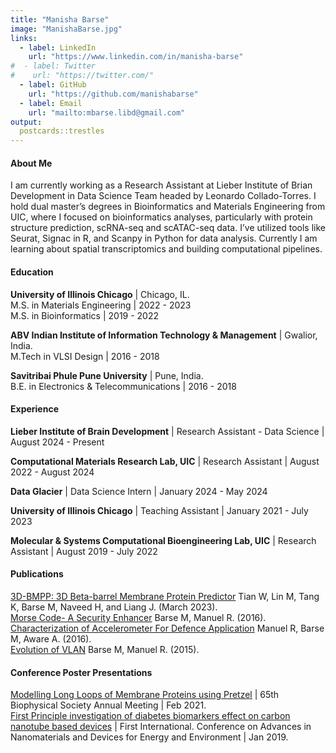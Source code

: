```yaml
---
title: "Manisha Barse"
image: "ManishaBarse.jpg"
links:
  - label: LinkedIn
    url: "https://www.linkedin.com/in/manisha-barse"
#  - label: Twitter
#    url: "https://twitter.com/"
  - label: GitHub
    url: "https://github.com/manishabarse"
  - label: Email
    url: "mailto:mbarse.libd@gmail.com"
output:
  postcards::trestles
---
```

 
#### About Me

I am currently working as a Research Assistant at Lieber Institute of Brian Development in Data Science Team headed by Leonardo Collado-Torres. I hold dual master's degrees in Bioinformatics and  Materials Engineering from UIC, where I focused on bioinformatics analyses, particularly with protein structure prediction, scRNA-seq and scATAC-seq data. I've utilized tools like Seurat, Signac in R, and Scanpy in Python for data analysis. Currently I am learning about spatial transcriptomics and building computational pipelines.

#### Education

**University of Illinois Chicago** | Chicago, IL.   
M.S. in Materials Engineering | 2022 - 2023  
M.S. in Bioinformatics | 2019 - 2022

**ABV Indian Institute of Information Technology & Management** | Gwalior, India.   
M.Tech in VLSI Design | 2016 - 2018

**Savitribai Phule Pune University** | Pune, India.   
B.E. in Electronics & Telecommunications | 2016 - 2018

#### Experience

**Lieber Institute of Brain Development** | Research Assistant - Data Science | August 2024 - Present

**Computational Materials Research Lab, UIC** | Research Assistant | August 2022 - August 2024

**Data Glacier** | Data Science Intern | January 2024 - May 2024

**University of Illinois Chicago** | Teaching Assistant | January 2021 - July 2023

**Molecular & Systems Computational Bioengineering Lab, UIC** | Research Assistant | August 2019 - July 2022

#### Publications

[3D-BMPP: 3D Beta-barrel Membrane Protein Predictor](https://pubmed.ncbi.nlm.nih.gov/36959455/) Tian W, Lin M, Tang K, Barse M, Naveed H, and Liang J. (March 2023).   
[Morse Code- A Security Enhancer ](https://www.ijsr.net/get_count.php?paper_id=ART20161152) Barse M, Manuel R. (2016).   
[Characterization of Accelerometer For Defence Application]( https://europub.co.uk/articles/characterization-of-accelerometer-for-defense-application-A-28418) Manuel R, Barse M, Aware A. (2016).   
[Evolution of VLAN](https://repo.ijiert.org/index.php/ijiert/article/view/692) Barse M, Manuel R. (2015).  

#### Conference Poster Presentations

[Modelling Long Loops of Membrane Proteins using Pretzel](https://www.cell.com/biophysj/fulltext/S0006-3495(20)31323-0) | 65th Biophysical Society Annual Meeting | Feb 2021.   
[First Principle investigation of diabetes biomarkers effect on carbon nanotube based devices](https://inis.iaea.org/search/search.aspx?orig_q=RN:52097408) | First International. Conference on Advances in Nanomaterials and Devices for Energy and Environment | Jan 2019. 